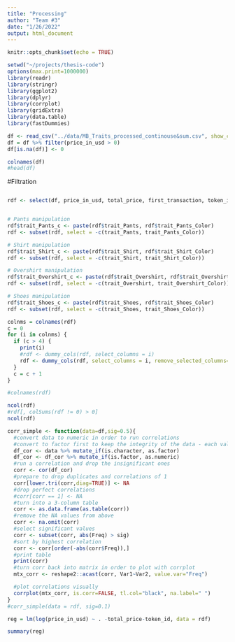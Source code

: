 ```yaml
---
title: "Processing"
author: "Team #3"
date: "1/26/2022"
output: html_document
---
```


```r
knitr::opts_chunk$set(echo = TRUE)
```

```r
setwd("~/projects/thesis-code")
options(max.print=1000000)
library(readr)
library(stringr)
library(ggplot2)
library(dplyr)
library(corrplot)
library(gridExtra)
library(data.table)
library(fastDummies)
```

```r
df <- read_csv("../data/MB_Traits_processed_continouse&sum.csv", show_col_types = FALSE)
df = df %>% filter(price_in_usd > 0)
df[is.na(df)] <- 0
```

```r
colnames(df)
#head(df)
```

#Filtration

```r

```

```r
rdf <- select(df, price_in_usd, total_price, first_transaction, token_id, sum, trait_Type, trait_Shoes_Color, trait_Pants, trait_Pants_Color, trait_Shirt_Color, trait_Hair_Style, trait_Glasses, trait_Shoes, trait_Shirt, trait_Hair_Color, trait_Overshirt, trait_Overshirt_Color, trait_Necklace, trait_Earring, trait_Beard, trait_Beard_Color, trait_Glasses_Color, trait_Hat, trait_Hat_Color, trait_Jersey_Number)


# Pants manipulation
rdf$trait_Pants_c <- paste(rdf$trait_Pants, rdf$trait_Pants_Color)
rdf <- subset(rdf, select = -c(trait_Pants, trait_Pants_Color))

# Shirt manipulation
rdf$trait_Shirt_c <- paste(rdf$trait_Shirt, rdf$trait_Shirt_Color)
rdf <- subset(rdf, select = -c(trait_Shirt, trait_Shirt_Color))

# Overshirt manipulation
rdf$trait_Overshirt_c <- paste(rdf$trait_Overshirt, rdf$trait_Overshirt_Color)
rdf <- subset(rdf, select = -c(trait_Overshirt, trait_Overshirt_Color))

# Shoes manipulation
rdf$trait_Shoes_c <- paste(rdf$trait_Shoes, rdf$trait_Shoes_Color)
rdf <- subset(rdf, select = -c(trait_Shoes, trait_Shoes_Color))

colnms = colnames(rdf)
c = 0
for (i in colnms) {
  if (c > 4) {
    print(i)
    #rdf <- dummy_cols(rdf, select_columns = i)
    rdf <- dummy_cols(rdf, select_columns = i, remove_selected_columns=TRUE, remove_first_dummy=TRUE)
  }
  c = c + 1
}

#colnames(rdf)
```

```r
ncol(rdf)
#rdf[, colSums(rdf != 0) > 0]
ncol(rdf)
```

```r
corr_simple <- function(data=df,sig=0.5){
  #convert data to numeric in order to run correlations
  #convert to factor first to keep the integrity of the data - each value will become a number rather than turn into NA
  df_cor <- data %>% mutate_if(is.character, as.factor)
  df_cor <- df_cor %>% mutate_if(is.factor, as.numeric)
  #run a correlation and drop the insignificant ones
  corr <- cor(df_cor)
  #prepare to drop duplicates and correlations of 1
  corr[lower.tri(corr,diag=TRUE)] <- NA
  #drop perfect correlations
  #corr[corr == 1] <- NA
  #turn into a 3-column table
  corr <- as.data.frame(as.table(corr))
  #remove the NA values from above
  corr <- na.omit(corr)
  #select significant values
  corr <- subset(corr, abs(Freq) > sig)
  #sort by highest correlation
  corr <- corr[order(-abs(corr$Freq)),]
  #print table
  print(corr)
  #turn corr back into matrix in order to plot with corrplot
  mtx_corr <- reshape2::acast(corr, Var1~Var2, value.var="Freq")

  #plot correlations visually
  corrplot(mtx_corr, is.corr=FALSE, tl.col="black", na.label=" ")
}
#corr_simple(data = rdf, sig=0.1)
```

```r
reg = lm(log(price_in_usd) ~ . -total_price-token_id, data = rdf)

summary(reg)
```
